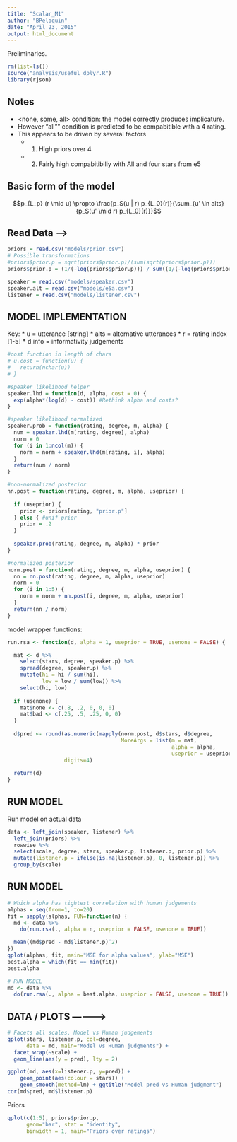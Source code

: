 ```yaml
---
title: "Scalar_M1"
author: "BPeloquin"
date: "April 23, 2015"
output: html_document
---
```


Preliminaries.

```r
rm(list=ls())
source("analysis/useful_dplyr.R")
library(rjson)
```

## Notes
* <none, some, all> condition: the model correctly produces implicature.
* However "all"" condition is predicted to be compabitible with a 4 rating.
* This appears to be driven by several factors
  * 1) High priors over 4
  * 2) Fairly high compabitibiliy with All and four stars from e5

## Basic form of the model

$$p_{L_p} (r \mid u) \propto \frac{p_S(u | r) p_{L_0}(r)}{\sum_{u' \in alts}{p_S(u' \mid r) p_{L_0}(r)}}$$

Read Data ---->
---------

```r
priors = read.csv("models/prior.csv")
# Possible transformations
#priors$prior.p = sqrt(priors$prior.p)/(sum(sqrt(priors$prior.p)))
priors$prior.p = (1/(-log(priors$prior.p))) / sum((1/(-log(priors$prior.p))))

speaker = read.csv("models/speaker.csv")
speaker.alt = read.csv("models/e5a.csv")
listener = read.csv("models/listener.csv")
```

## MODEL IMPLEMENTATION

Key:
* u = utterance [string]
* alts = alternative utterances
* r = rating index [1-5]
* d.info = informativity judgements

```r
#cost function in length of chars
# u.cost = function(u) {
#   return(nchar(u))
# }

#speaker likelihood helper 
speaker.lhd = function(d, alpha, cost = 0) {
  exp(alpha*(log(d) - cost)) #Rethink alpha and costs?
}

#speaker likelihood normalized
speaker.prob = function(rating, degree, m, alpha) {
  num = speaker.lhd(m[rating, degree], alpha)
  norm = 0
  for (i in 1:ncol(m)) {
    norm = norm + speaker.lhd(m[rating, i], alpha)
  }
  return(num / norm)
}

#non-normalized posterior
nn.post = function(rating, degree, m, alpha, useprior) {
  
  if (useprior) {
    prior <- priors[rating, "prior.p"]
  } else { #unif prior
    prior = .2 
  }
  
  speaker.prob(rating, degree, m, alpha) * prior
}

#normalized posterior
norm.post = function(rating, degree, m, alpha, useprior) {
  nn = nn.post(rating, degree, m, alpha, useprior)
  norm = 0
  for (i in 1:5) {
    norm = norm + nn.post(i, degree, m, alpha, useprior)
  }
  return(nn / norm)
}  
```

model wrapper functions:

```r
run.rsa <- function(d, alpha = 1, useprior = TRUE, usenone = FALSE) {

  mat <- d %>%
    select(stars, degree, speaker.p) %>%
    spread(degree, speaker.p) %>%
    mutate(hi = hi / sum(hi), 
           low = low / sum(low)) %>%
    select(hi, low)
  
  if (usenone) {
    mat$none <- c(.8, .2, 0, 0, 0)
    mat$bad <- c(.25, .5, .25, 0, 0)
  } 
  
  d$pred <- round(as.numeric(mapply(norm.post, d$stars, d$degree, 
                                    MoreArgs = list(m = mat, 
                                                    alpha = alpha, 
                                                    useprior = useprior))), 
                  digits=4)
  
  return(d)
} 
```


RUN MODEL
--------

Run model on actual data

```r
data <- left_join(speaker, listener) %>%
  left_join(priors) %>%
  rowwise %>%
  select(scale, degree, stars, speaker.p, listener.p, prior.p) %>%
  mutate(listener.p = ifelse(is.na(listener.p), 0, listener.p)) %>%
  group_by(scale)
```

## RUN MODEL 

```r
# Which alpha has tightest correlation with human judgements
alphas = seq(from=1, to=20)
fit = sapply(alphas, FUN=function(n) {
  md <- data %>%
    do(run.rsa(., alpha = n, useprior = FALSE, usenone = TRUE))

  mean((md$pred - md$listener.p)^2)
})
qplot(alphas, fit, main="MSE for alpha values", ylab="MSE")
best.alpha = which(fit == min(fit))
best.alpha

# RUN MODEL
md <- data %>%
  do(run.rsa(., alpha = best.alpha, useprior = FALSE, usenone = TRUE))
```

## DATA / PLOTS ------------>

```r
# Facets all scales, Model vs Human judgements
qplot(stars, listener.p, col=degree, 
      data = md, main="Model vs Human judgments") + 
  facet_wrap(~scale) + 
  geom_line(aes(y = pred), lty = 2)

ggplot(md, aes(x=listener.p, y=pred)) +
    geom_point(aes(colour = stars)) +
    geom_smooth(method=lm) + ggtitle("Model pred vs Human judgment")
cor(md$pred, md$listener.p)
```

Priors
```r
qplot(c(1:5), priors$prior.p,
      geom="bar", stat = "identity",
      binwidth = 1, main="Priors over ratings")
```
